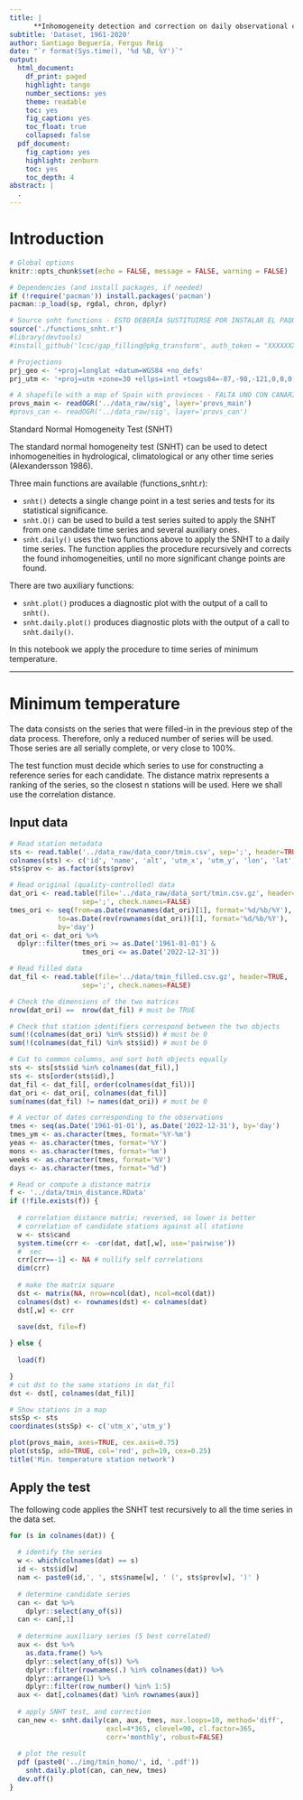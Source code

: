 ```yaml
---
title: |
      **Inhomogeneity detection and correction on daily observational climate data series in Spain**
subtitle: 'Dataset, 1961-2020'
author: Santiago Beguería, Fergus Reig
date: "`r format(Sys.time(), '%d %B, %Y')`"
output: 
  html_document:
    df_print: paged 
    highlight: tango
    number_sections: yes
    theme: readable
    toc: yes
    fig_caption: yes
    toc_float: true
    collapsed: false
  pdf_document:
    fig_caption: yes
    highlight: zenburn
    toc: yes
    toc_depth: 4
abstract: |
  .
---
```


# Introduction

```r
# Global options
knitr::opts_chunk$set(echo = FALSE, message = FALSE, warning = FALSE)

# Dependencies (and install packages, if needed)
if (!require('pacman')) install.packages('pacman')
pacman::p_load(sp, rgdal, chron, dplyr)

# Source snht functions - ESTO DEBERÍA SUSTITUIRSE POR INSTALAR EL PAQUETE
source('./functions_snht.r')
#library(devtools)
#install_github('lcsc/gap_filling@pkg_transform', auth_token = "XXXXXXXXXXXXXXX")

# Projections
prj_geo <- '+proj=longlat +datum=WGS84 +no_defs'
prj_utm <- '+proj=utm +zone=30 +ellps=intl +towgs84=-87,-98,-121,0,0,0,0 +units=m +no_defs'

# A shapefile with a map of Spain with provinces - FALTA UNO CON CANARIAS
provs_main <- readOGR('../data_raw/sig', layer='provs_main')
#provs_can <- readOGR('../data_raw/sig', layer='provs_can')
```


Standard Normal Homogeneity Test (SNHT)

The standard normal homogeneity test (SNHT) can be used to detect 
inhomogeneities in hydrological, climatological or any other time series
(Alexandersson 1986).

Three main functions are available (functions_snht.r):

* `snht()` detects a single change point in a test series and tests for
its statistical significance.
* `snht.Q()` can be used to build a test series suited to apply the SNHT
from one candidate time series and several auxiliary ones.
* `snht.daily()` uses the two functions above to apply the SNHT to a
daily time series. The function applies the procedure recursively and corrects
the found inhomogeneities, until no more significant change points are found.

There are two auxiliary functions:

* `snht.plot()` produces a diagnostic plot with the output of a call to
`snht()`.
* `snht.daily.plot()` produces diagnostic plots with the output of a call to
`snht.daily()`.


In this notebook we apply the procedure to time series of minimum temperature.


----

# Minimum temperature

The data consists on the series that were filled-in in the previous step of
the data process. Therefore, only a reduced number of series will be used.
Those series are all serially complete, or very close to 100%.

The test function must decide which series to use for constructing a
reference series for each candidate. The distance matrix represents a ranking
of the series, so the closest n stations will be used. Here we shall use the
correlation distance.


## Input data

```r
# Read station metadata
sts <- read.table('../data_raw/data_coor/tmin.csv', sep=';', header=TRUE)
colnames(sts) <- c('id', 'name', 'alt', 'utm_x', 'utm_y', 'lon', 'lat', 'prov')
sts$prov <- as.factor(sts$prov)

# Read original (quality-controlled) data
dat_ori <- read.table(file='../data_raw/data_sort/tmin.csv.gz', header=TRUE,
                  sep=';', check.names=FALSE)
tmes_ori <- seq(from=as.Date(rownames(dat_ori)[1], format='%d/%b/%Y'),
            to=as.Date(rev(rownames(dat_ori))[1], format='%d/%b/%Y'),
            by='day')
dat_ori <- dat_ori %>% 
  dplyr::filter(tmes_ori >= as.Date('1961-01-01') &
                  tmes_ori <= as.Date('2022-12-31'))

# Read filled data
dat_fil <- read.table(file='../data/tmin_filled.csv.gz', header=TRUE,
                  sep=';', check.names=FALSE)

# Check the dimensions of the two matrices
nrow(dat_ori) ==  nrow(dat_fil) # must be TRUE

# Check that station identifiers correspond between the two objects
sum(!(colnames(dat_ori) %in% sts$id)) # must be 0
sum(!(colnames(dat_fil) %in% sts$id)) # must be 0

# Cut to common columns, and sort both objects equally
sts <- sts[sts$id %in% colnames(dat_fil),]
sts <- sts[order(sts$id),]
dat_fil <- dat_fil[, order(colnames(dat_fil))]
dat_ori <- dat_ori[, colnames(dat_fil)]
sum(names(dat_fil) != names(dat_ori)) # must be 0

# A vector of dates corresponding to the observations
tmes <- seq(as.Date('1961-01-01'), as.Date('2022-12-31'), by='day')
tmes_ym <- as.character(tmes, format='%Y-%m')
yeas <- as.character(tmes, format='%Y')
mons <- as.character(tmes, format='%m')
weeks <- as.character(tmes, format='%V')
days <- as.character(tmes, format='%d')

# Read or compute a distance matrix
f <- '../data/tmin_distance.RData'
if (!file.exists(f)) {
  
  # correlation distance matrix; reversed, so lower is better
  # correlation of candidate stations against all stations
  w <- sts$cand
  system.time(crr <- -cor(dat, dat[,w], use='pairwise'))
  #  sec
  crr[crr==-1] <- NA # nullify self correlations
  dim(crr)
  
  # make the matrix square
  dst <- matrix(NA, nrow=ncol(dat), ncol=ncol(dat))
  colnames(dst) <- rownames(dst) <- colnames(dat)
  dst[,w] <- crr
  
  save(dst, file=f)

} else {
  
  load(f)

}
# cut dst to the same stations in dat_fil
dst <- dst[, colnames(dat_fil)]

# Show stations in a map
stsSp <- sts
coordinates(stsSp) <- c('utm_x','utm_y')

plot(provs_main, axes=TRUE, cex.axis=0.75)
plot(stsSp, add=TRUE, col='red', pch=19, cex=0.25)
title('Min. temperature station network')
```




## Apply the test

The following code applies the SNHT test recursively to all the time series in
the data set.

```r
for (s in colnames(dat)) {
  
  # identify the series
  w <- which(colnames(dat) == s)
  id <- sts$id[w]
  nam <- paste0(id,', ', sts$name[w], ' (', sts$prov[w], ')' )
  
  # determine candidate series
  can <- dat %>% 
    dplyr::select(any_of(s))
  can <- can[,1]
  
  # determine auxiliary series (5 best correlated)
  aux <- dst %>% 
    as.data.frame() %>% 
    dplyr::select(any_of(s)) %>% 
    dplyr::filter(rownames(.) %in% colnames(dat)) %>% 
    dplyr::arrange(1) %>% 
    dplyr::filter(row_number() %in% 1:5)
  aux <- dat[,colnames(dat) %in% rownames(aux)]
  
  # apply SNHT test, and correction
  can_new <- snht.daily(can, aux, tmes, max.loops=10, method='diff',
                        excl=4*365, clevel=90, cl.factor=365,
                        corr='monthly', robust=FALSE)
  
  # plot the result
  pdf (paste0('../img/tmin_homo/', id, '.pdf'))
    snht.daily.plot(can, can_new, tmes)
  dev.off()
}
```







